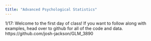 ```yaml
---
title: "Advanced Psychological Statistics"
---
```




1/17: Welcome to the first day of class! If you want to follow along with examples, head over to github for all of the code and data. https://github.com/josh-jackson/GLM_3890

